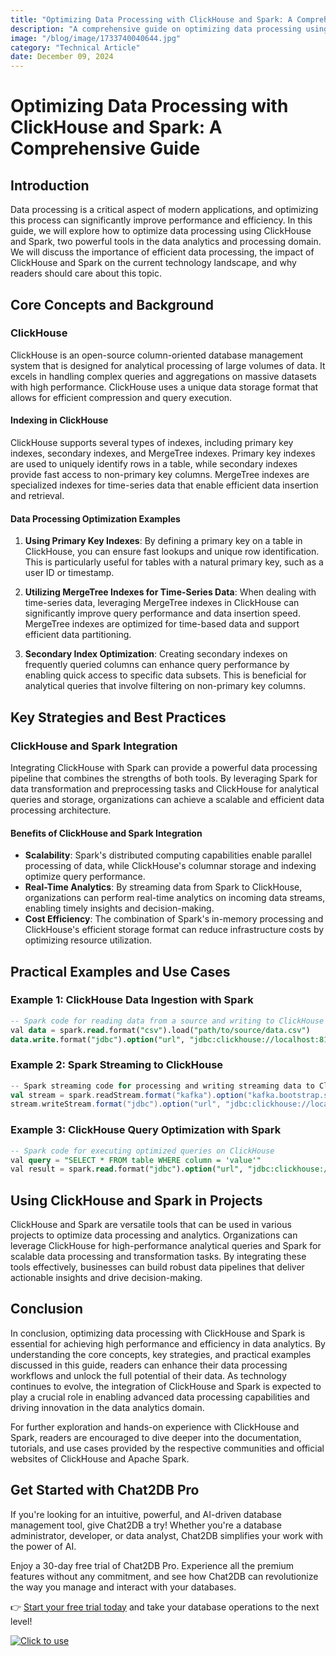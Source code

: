 ```yaml
---
title: "Optimizing Data Processing with ClickHouse and Spark: A Comprehensive Guide"
description: "A comprehensive guide on optimizing data processing using ClickHouse and Spark, covering key concepts, strategies, practical examples, and tools."
image: "/blog/image/1733740040644.jpg"
category: "Technical Article"
date: December 09, 2024
---
```


# Optimizing Data Processing with ClickHouse and Spark: A Comprehensive Guide


<Authors date="December 09, 2024">
  <Author name="Aiden Stone" link="https://chat2db.ai" />
</Authors>

## Introduction

Data processing is a critical aspect of modern applications, and optimizing this process can significantly improve performance and efficiency. In this guide, we will explore how to optimize data processing using ClickHouse and Spark, two powerful tools in the data analytics and processing domain. We will discuss the importance of efficient data processing, the impact of ClickHouse and Spark on the current technology landscape, and why readers should care about this topic.

## Core Concepts and Background

### ClickHouse

ClickHouse is an open-source column-oriented database management system that is designed for analytical processing of large volumes of data. It excels in handling complex queries and aggregations on massive datasets with high performance. ClickHouse uses a unique data storage format that allows for efficient compression and query execution.

#### Indexing in ClickHouse

ClickHouse supports several types of indexes, including primary key indexes, secondary indexes, and MergeTree indexes. Primary key indexes are used to uniquely identify rows in a table, while secondary indexes provide fast access to non-primary key columns. MergeTree indexes are specialized indexes for time-series data that enable efficient data insertion and retrieval.

#### Data Processing Optimization Examples

1. **Using Primary Key Indexes**: By defining a primary key on a table in ClickHouse, you can ensure fast lookups and unique row identification. This is particularly useful for tables with a natural primary key, such as a user ID or timestamp.

2. **Utilizing MergeTree Indexes for Time-Series Data**: When dealing with time-series data, leveraging MergeTree indexes in ClickHouse can significantly improve query performance and data insertion speed. MergeTree indexes are optimized for time-based data and support efficient data partitioning.

3. **Secondary Index Optimization**: Creating secondary indexes on frequently queried columns can enhance query performance by enabling quick access to specific data subsets. This is beneficial for analytical queries that involve filtering on non-primary key columns.

## Key Strategies and Best Practices

### ClickHouse and Spark Integration

Integrating ClickHouse with Spark can provide a powerful data processing pipeline that combines the strengths of both tools. By leveraging Spark for data transformation and preprocessing tasks and ClickHouse for analytical queries and storage, organizations can achieve a scalable and efficient data processing architecture.

#### Benefits of ClickHouse and Spark Integration

- **Scalability**: Spark's distributed computing capabilities enable parallel processing of data, while ClickHouse's columnar storage and indexing optimize query performance.
- **Real-Time Analytics**: By streaming data from Spark to ClickHouse, organizations can perform real-time analytics on incoming data streams, enabling timely insights and decision-making.
- **Cost Efficiency**: The combination of Spark's in-memory processing and ClickHouse's efficient storage format can reduce infrastructure costs by optimizing resource utilization.

## Practical Examples and Use Cases

### Example 1: ClickHouse Data Ingestion with Spark

```sql
-- Spark code for reading data from a source and writing to ClickHouse
val data = spark.read.format("csv").load("path/to/source/data.csv")
data.write.format("jdbc").option("url", "jdbc:clickhouse://localhost:8123/default").option("dbtable", "table_name").save()
```

### Example 2: Spark Streaming to ClickHouse

```scala
-- Spark streaming code for processing and writing streaming data to ClickHouse
val stream = spark.readStream.format("kafka").option("kafka.bootstrap.servers", "localhost:9092").load()
stream.writeStream.format("jdbc").option("url", "jdbc:clickhouse://localhost:8123/default").option("dbtable", "stream_table").start()
```

### Example 3: ClickHouse Query Optimization with Spark

```sql
-- Spark code for executing optimized queries on ClickHouse
val query = "SELECT * FROM table WHERE column = 'value'"
val result = spark.read.format("jdbc").option("url", "jdbc:clickhouse://localhost:8123/default").option("dbtable", query).load()
```

## Using ClickHouse and Spark in Projects

ClickHouse and Spark are versatile tools that can be used in various projects to optimize data processing and analytics. Organizations can leverage ClickHouse for high-performance analytical queries and Spark for scalable data processing and transformation tasks. By integrating these tools effectively, businesses can build robust data pipelines that deliver actionable insights and drive decision-making.

## Conclusion

In conclusion, optimizing data processing with ClickHouse and Spark is essential for achieving high performance and efficiency in data analytics. By understanding the core concepts, key strategies, and practical examples discussed in this guide, readers can enhance their data processing workflows and unlock the full potential of their data. As technology continues to evolve, the integration of ClickHouse and Spark is expected to play a crucial role in enabling advanced data processing capabilities and driving innovation in the data analytics domain.

For further exploration and hands-on experience with ClickHouse and Spark, readers are encouraged to dive deeper into the documentation, tutorials, and use cases provided by the respective communities and official websites of ClickHouse and Apache Spark.

## Get Started with Chat2DB Pro

If you're looking for an intuitive, powerful, and AI-driven database management tool, give Chat2DB a try! Whether you're a database administrator, developer, or data analyst, Chat2DB simplifies your work with the power of AI.

Enjoy a 30-day free trial of Chat2DB Pro. Experience all the premium features without any commitment, and see how Chat2DB can revolutionize the way you manage and interact with your databases.

👉 [Start your free trial today](https://chat2db.ai/pricing) and take your database operations to the next level!


[![Click to use](/image/blog/bg/chat2db.jpg)](https://chat2db.ai/)
